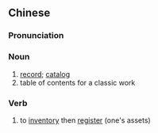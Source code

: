 ==Chinese==
{{zh-forms|s=簿录}}

===Pronunciation===
{{zh-pron
|m=bùlù
|cat=n,v
}}

===Noun===
{{zh-noun}}

# [[record]]; [[catalog]]
# table of contents for a classic work

===Verb===
{{zh-verb}}

# to [[inventory]] then [[register]] (one's assets)